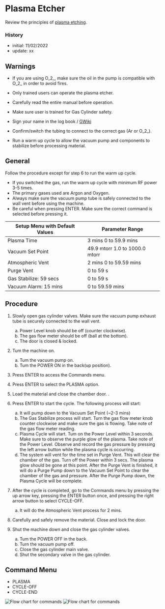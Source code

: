 # Plasma Etcher

Review the principles of [plasma etching](https://en.wikipedia.org/wiki/Plasma_etching).

### History
- initial: 11/02/2022
- update: xx

## Warnings
- If you are using O_2_, make sure the oil in the pump is compatible with O_2_ in order to avoid fires.
- Only trained users can operate the plasma etcher.
- Carefully read the entire manual before operation.


- Make sure user is trained for Gas Cylinder safety.
- Sign your name in the log book / [GWiki](https://beach77.com/gwiki/index.php?title=Instruments#Plasma_Etcher)
- Confirm/switch the tubing to connect to the correct gas (Ar or O_2_).
- Run a warm up cycle to allow the vacuum pump and components to stabilize before processing material. 


## General

Follow the procedure except for step 6 to run the warm up cycle.

- If you switched the gas, run the warm up cycle with minimum RF power 3-5 times.
- The primary gases used are Argon and Oxygen.
- Always make sure the vacuum pump tube is safely connected to
the wall vent before using the machine.
- Be careful when pressing ENTER. Make sure the correct command is selected before pressing it.


| **Setup Menu with Default Values ** | **Parameter Range**            |
|-------------------------------------|--------------------------------|
| Plasma Time                         | 3 mins 0 to 59.9 mins          |
| Vacuum Set Point                    | 49.9 mtorr 1.0 to 1000.0 mtorr |
| Atmospheric Vent                    | 2 mins 0 to 59.59 mins         |
| Purge Vent                          | 0 to 59 s                      |
| Gas Stabilize: 59 secs              | 0 to 59 s                      |
| Vacuum Alarm: 15 mins               | 0 to 59.59 mins                |


## Procedure


1. Slowly open gas cylinder valves. Make sure the vacuum pump
exhaust tube is securely connected to the wall vent.
    a. Power Level knob should be off (counter clockwise).
    b. The gas flow meter should be off (ball at the bottom).
    c. The door is closed & locked.
  
2. Tum the machine on.
    a. Tum the vacuum pump on.
    b. Tum the POWER ON in the back(up position).
3. Press ENTER to access the Commands menu.

4. Press ENTER to select the PLASMA option.

5. Load the material and close the chamber door. .

6. Press ENTER to start the cycle. The following process will start:
    a. It will pump down to the Vacuum Set Point (~2-3 mins)
    b. The Gas Stabilize process will start. Turn the gas flow meter knob counter clockwise and make sure the gas is flowing. Take note of the gas flow meter reading.
    c. Plasma Cycle will start. Tum on the Power Level within 3 seconds. Make sure to observe the purple glow of the plasma. Take note of the Power Level. Observe and record the gas pressure by pressing the left arrow button while the plasma cycle is occurring.
    d. The system will vent for the time set in Purge Vent. This will clear the chamber of the gas. Turn off the Power within 3 secs. The plasma glow should be gone at this point. After the Purge Vent is finished, it will do a Purge Pump down to the Vacuum Set Point to clear the chamber of the gas and pressure. After the Purge Pump down, the Plasma Cycle will be complete.
  
7. After the cycle is completed, go to the Commands menu by pressing the up arrow key, pressing the ENTER button once, and pressing the right arrow button to select CYCLE-OFF.
    a. It will do the Atmospheric Vent process for 2 mins.
  
8. Carefully and safely remove the material. Close and lock the door.

9. Shut the machine down and close the gas cylinder valves.
    a. Tum the POWER OFF in the back.
    b. Turn the vacuum pump off.
    c. Close the gas cylinder main valve.
    d. Shut the secondary valve in the gas cylinder.


## Command Menu

- PLASMA
- CYCLE-OFF
- CYCLE-END

![Flow chart for commands](images/PE25_FlowChart1.png)
![Flow chart for commands](images/PE25_FlowChart2.png)
